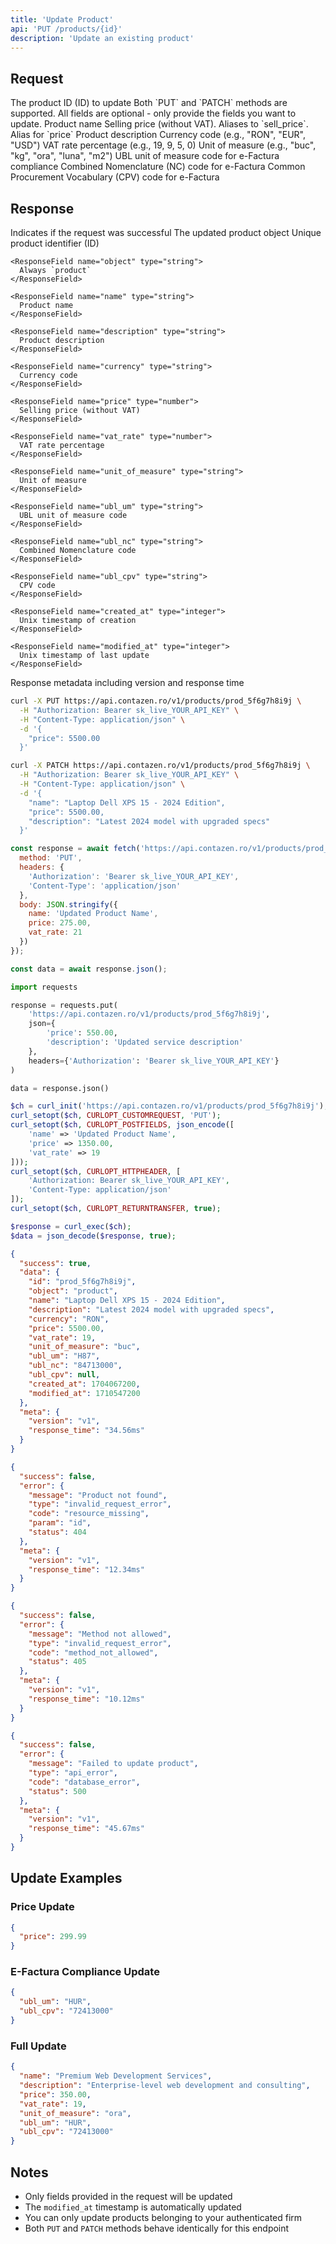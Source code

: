 ```yaml
---
title: 'Update Product'
api: 'PUT /products/{id}'
description: 'Update an existing product'
---
```


## Request

<ParamField path="id" type="string" required>
  The product ID (ID) to update
</ParamField>

<Note>
  Both `PUT` and `PATCH` methods are supported. All fields are optional - only provide the fields you want to update.
</Note>

<ParamField body="name" type="string">
  Product name
</ParamField>

<ParamField body="price" type="number">
  Selling price (without VAT). Aliases to `sell_price`.
</ParamField>

<ParamField body="sell_price" type="number">
  Alias for `price`
</ParamField>

<ParamField body="description" type="string">
  Product description
</ParamField>

<ParamField body="currency" type="string">
  Currency code (e.g., "RON", "EUR", "USD")
</ParamField>

<ParamField body="vat_rate" type="number">
  VAT rate percentage (e.g., 19, 9, 5, 0)
</ParamField>

<ParamField body="unit_of_measure" type="string">
  Unit of measure (e.g., "buc", "kg", "ora", "luna", "m2")
</ParamField>

<ParamField body="ubl_um" type="string">
  UBL unit of measure code for e-Factura compliance
</ParamField>

<ParamField body="ubl_nc" type="string">
  Combined Nomenclature (NC) code for e-Factura
</ParamField>

<ParamField body="ubl_cpv" type="string">
  Common Procurement Vocabulary (CPV) code for e-Factura
</ParamField>

## Response

<ResponseField name="success" type="boolean">
  Indicates if the request was successful
</ResponseField>

<ResponseField name="data" type="object">
  The updated product object
  
  <Expandable title="Product Object">
    <ResponseField name="id" type="string">
      Unique product identifier (ID)
    </ResponseField>
    
    <ResponseField name="object" type="string">
      Always `product`
    </ResponseField>
    
    <ResponseField name="name" type="string">
      Product name
    </ResponseField>
    
    <ResponseField name="description" type="string">
      Product description
    </ResponseField>
    
    <ResponseField name="currency" type="string">
      Currency code
    </ResponseField>
    
    <ResponseField name="price" type="number">
      Selling price (without VAT)
    </ResponseField>
    
    <ResponseField name="vat_rate" type="number">
      VAT rate percentage
    </ResponseField>
    
    <ResponseField name="unit_of_measure" type="string">
      Unit of measure
    </ResponseField>
    
    <ResponseField name="ubl_um" type="string">
      UBL unit of measure code
    </ResponseField>
    
    <ResponseField name="ubl_nc" type="string">
      Combined Nomenclature code
    </ResponseField>
    
    <ResponseField name="ubl_cpv" type="string">
      CPV code
    </ResponseField>
    
    <ResponseField name="created_at" type="integer">
      Unix timestamp of creation
    </ResponseField>
    
    <ResponseField name="modified_at" type="integer">
      Unix timestamp of last update
    </ResponseField>
  </Expandable>
</ResponseField>

<ResponseField name="meta" type="object">
  Response metadata including version and response time
</ResponseField>

<RequestExample>

```bash cURL - Update Price
curl -X PUT https://api.contazen.ro/v1/products/prod_5f6g7h8i9j \
  -H "Authorization: Bearer sk_live_YOUR_API_KEY" \
  -H "Content-Type: application/json" \
  -d '{
    "price": 5500.00
  }'
```

```bash cURL - Update Multiple Fields
curl -X PATCH https://api.contazen.ro/v1/products/prod_5f6g7h8i9j \
  -H "Authorization: Bearer sk_live_YOUR_API_KEY" \
  -H "Content-Type: application/json" \
  -d '{
    "name": "Laptop Dell XPS 15 - 2024 Edition",
    "price": 5500.00,
    "description": "Latest 2024 model with upgraded specs"
  }'
```

```javascript Node.js
const response = await fetch('https://api.contazen.ro/v1/products/prod_5f6g7h8i9j', {
  method: 'PUT',
  headers: {
    'Authorization': 'Bearer sk_live_YOUR_API_KEY',
    'Content-Type': 'application/json'
  },
  body: JSON.stringify({
    name: 'Updated Product Name',
    price: 275.00,
    vat_rate: 21
  })
});

const data = await response.json();
```

```python Python
import requests

response = requests.put(
    'https://api.contazen.ro/v1/products/prod_5f6g7h8i9j',
    json={
        'price': 550.00,
        'description': 'Updated service description'
    },
    headers={'Authorization': 'Bearer sk_live_YOUR_API_KEY'}
)

data = response.json()
```

```php PHP
$ch = curl_init('https://api.contazen.ro/v1/products/prod_5f6g7h8i9j');
curl_setopt($ch, CURLOPT_CUSTOMREQUEST, 'PUT');
curl_setopt($ch, CURLOPT_POSTFIELDS, json_encode([
    'name' => 'Updated Product Name',
    'price' => 1350.00,
    'vat_rate' => 19
]));
curl_setopt($ch, CURLOPT_HTTPHEADER, [
    'Authorization: Bearer sk_live_YOUR_API_KEY',
    'Content-Type: application/json'
]);
curl_setopt($ch, CURLOPT_RETURNTRANSFER, true);

$response = curl_exec($ch);
$data = json_decode($response, true);
```

</RequestExample>

<ResponseExample>

```json Success Response
{
  "success": true,
  "data": {
    "id": "prod_5f6g7h8i9j",
    "object": "product",
    "name": "Laptop Dell XPS 15 - 2024 Edition",
    "description": "Latest 2024 model with upgraded specs",
    "currency": "RON",
    "price": 5500.00,
    "vat_rate": 19,
    "unit_of_measure": "buc",
    "ubl_um": "H87",
    "ubl_nc": "84713000",
    "ubl_cpv": null,
    "created_at": 1704067200,
    "modified_at": 1710547200
  },
  "meta": {
    "version": "v1",
    "response_time": "34.56ms"
  }
}
```

```json Error Response - Not Found
{
  "success": false,
  "error": {
    "message": "Product not found",
    "type": "invalid_request_error",
    "code": "resource_missing",
    "param": "id",
    "status": 404
  },
  "meta": {
    "version": "v1",
    "response_time": "12.34ms"
  }
}
```

```json Error Response - Invalid Method
{
  "success": false,
  "error": {
    "message": "Method not allowed",
    "type": "invalid_request_error",
    "code": "method_not_allowed",
    "status": 405
  },
  "meta": {
    "version": "v1",
    "response_time": "10.12ms"
  }
}
```

```json Error Response - Server Error
{
  "success": false,
  "error": {
    "message": "Failed to update product",
    "type": "api_error",
    "code": "database_error",
    "status": 500
  },
  "meta": {
    "version": "v1",
    "response_time": "45.67ms"
  }
}
```

</ResponseExample>

## Update Examples

### Price Update
```json
{
  "price": 299.99
}
```

### E-Factura Compliance Update
```json
{
  "ubl_um": "HUR",
  "ubl_cpv": "72413000"
}
```

### Full Update
```json
{
  "name": "Premium Web Development Services",
  "description": "Enterprise-level web development and consulting",
  "price": 350.00,
  "vat_rate": 19,
  "unit_of_measure": "ora",
  "ubl_um": "HUR",
  "ubl_cpv": "72413000"
}
```

## Notes

- Only fields provided in the request will be updated
- The `modified_at` timestamp is automatically updated
- You can only update products belonging to your authenticated firm
- Both `PUT` and `PATCH` methods behave identically for this endpoint